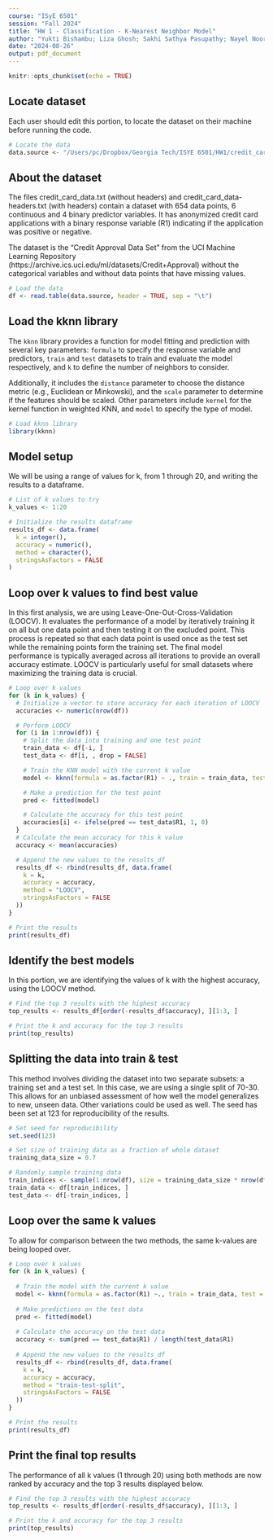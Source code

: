 ```yaml
---
course: "ISyE 6501"
session: "Fall 2024"
title: "HW 1 - Classification - K-Nearest Neighbor Model"
author: "Yukti Bishambu; Liza Ghosh; Sakhi Sathya Pasupathy; Nayel Noorani"
date: "2024-08-26"
output: pdf_document
---
```


```r
knitr::opts_chunk$set(echo = TRUE)
```

## Locate dataset

Each user should edit this portion, to locate the dataset on their machine before running the code.

```r
# Locate the data
data.source <- "/Users/pc/Dropbox/Georgia Tech/ISYE 6501/HW1/credit_card_data-headers.txt"
```

## About the dataset

The files credit_card_data.txt (without headers) and credit_card_data-headers.txt (with headers) contain a dataset with 654 data points, 6 continuous and 4 binary predictor variables.  It has anonymized credit card applications with a binary response variable (R1) indicating if the application was positive or negative. 

The dataset is the “Credit Approval Data Set” from the UCI Machine Learning Repository (https://archive.ics.uci.edu/ml/datasets/Credit+Approval) without the categorical variables and without data points that have missing values.

```r
# Load the data
df <- read.table(data.source, header = TRUE, sep = "\t")
```

## Load the kknn library

The `kknn` library provides a function for model fitting and prediction with several key parameters: `formula` to specify the response variable and predictors, `train` and `test` datasets to train and evaluate the model respectively, and `k` to define the number of neighbors to consider.

Additionally, it includes the `distance` parameter to choose the distance metric (e.g., Euclidean or Minkowski), and the `scale` parameter to determine if the features should be scaled. Other parameters include `kernel` for the kernel function in weighted KNN, and `model` to specify the type of model.

```r
# Load kknn library
library(kknn)
```

## Model setup

We will be using a range of values for k, from 1 through 20, and writing the results to a dataframe.

```r
# List of k values to try
k_values <- 1:20

# Initialize the results dataframe
results_df <- data.frame(
  k = integer(),
  accuracy = numeric(),
  method = character(),
  stringsAsFactors = FALSE
)

```

## Loop over k values to find best value

In this first analysis, we are using Leave-One-Out-Cross-Validation (LOOCV). It evaluates the performance of a model by iteratively training it on all but one data point and then testing it on the excluded point. This process is repeated so that each data point is used once as the test set while the remaining points form the training set. The final model performance is typically averaged across all iterations to provide an overall accuracy estimate. LOOCV is particularly useful for small datasets where maximizing the training data is crucial.

```r
# Loop over k values
for (k in k_values) {
  # Initialize a vector to store accuracy for each iteration of LOOCV
  accuracies <- numeric(nrow(df))

  # Perform LOOCV
  for (i in 1:nrow(df)) {
    # Split the data into training and one test point
    train_data <- df[-i, ]
    test_data <- df[i, , drop = FALSE]

    # Train the KNN model with the current k value
    model <- kknn(formula = as.factor(R1) ~ ., train = train_data, test = test_data, k = k, distance = 2, scale = TRUE)

    # Make a prediction for the test point
    pred <- fitted(model)

    # Calculate the accuracy for this test point
    accuracies[i] <- ifelse(pred == test_data$R1, 1, 0)
  }
  # Calculate the mean accuracy for this k value
  accuracy <- mean(accuracies)

  # Append the new values to the results_df
  results_df <- rbind(results_df, data.frame(
    k = k,
    accuracy = accuracy,
    method = "LOOCV",
    stringsAsFactors = FALSE
  ))
}

# Print the results
print(results_df)
```

## Identify the best models

In this portion, we are identifying the values of k with the highest accuracy, using the LOOCV method.

```r
# Find the top 3 results with the highest accuracy
top_results <- results_df[order(-results_df$accuracy), ][1:3, ]

# Print the k and accuracy for the top 3 results
print(top_results)
```

## Splitting the data into train & test

This method involves dividing the dataset into two separate subsets: a training set and a test set. In this case, we are using a single split of 70-30. This allows for an unbiased assessment of how well the model generalizes to new, unseen data. Other variations could be used as well. The seed has been set at 123 for reproducibility of the results.

```r
# Set seed for reproducibility
set.seed(123)

# Set size of training data as a fraction of whole dataset
training_data_size = 0.7

# Randomly sample training data
train_indices <- sample(1:nrow(df), size = training_data_size * nrow(df))
train_data <- df[train_indices, ]
test_data <- df[-train_indices, ]
```

## Loop over the same k values

To allow for comparison between the two methods, the same k-values are being looped over.

```r
# Loop over k values
for (k in k_values) {
  
  # Train the model with the current k value
  model <- kknn(formula = as.factor(R1) ~., train = train_data, test = test_data, k = k, distance = 2)
  
  # Make predictions on the test data
  pred <- fitted(model)
  
  # Calculate the accuracy on the test data
  accuracy <- sum(pred == test_data$R1) / length(test_data$R1)
  
  # Append the new values to the results_df
  results_df <- rbind(results_df, data.frame(
    k = k,
    accuracy = accuracy,
    method = "train-test-split",
    stringsAsFactors = FALSE
  ))
}

# Print the results
print(results_df)
```

## Print the final top results

The performance of all k values (1 through 20) using both methods are now ranked by accuracy and the top 3 results displayed below.

```r
# Find the top 3 results with the highest accuracy
top_results <- results_df[order(-results_df$accuracy), ][1:3, ]

# Print the k and accuracy for the top 3 results
print(top_results)
```